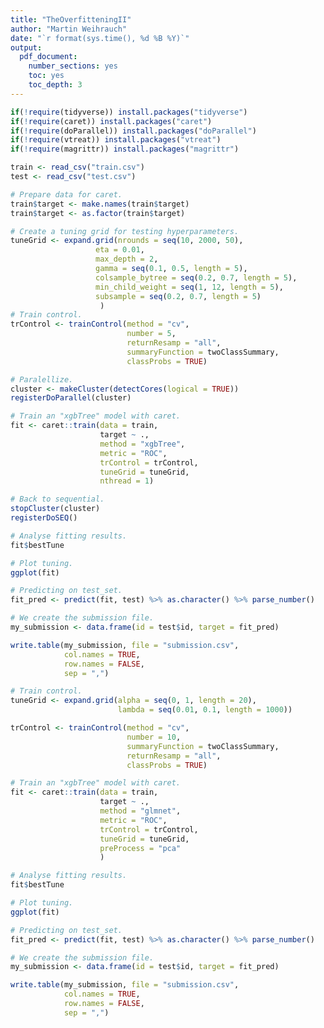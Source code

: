 ```yaml
---
title: "TheOverfitteningII"
author: "Martin Weihrauch"
date: "`r format(sys.time(), %d %B %Y)`"
output: 
  pdf_document:
    number_sections: yes
    toc: yes
    toc_depth: 3
---
```


```r
if(!require(tidyverse)) install.packages("tidyverse")
if(!require(caret)) install.packages("caret")
if(!require(doParallel)) install.packages("doParallel")
if(!require(vtreat)) install.packages("vtreat")
if(!require(magrittr)) install.packages("magrittr")
```

```r
train <- read_csv("train.csv")
test <- read_csv("test.csv")

# Prepare data for caret.
train$target <- make.names(train$target)
train$target <- as.factor(train$target)
```


```r
# Create a tuning grid for testing hyperparameters.
tuneGrid <- expand.grid(nrounds = seq(10, 2000, 50),
                   eta = 0.01,
                   max_depth = 2,
                   gamma = seq(0.1, 0.5, length = 5),
                   colsample_bytree = seq(0.2, 0.7, length = 5),
                   min_child_weight = seq(1, 12, length = 5),
                   subsample = seq(0.2, 0.7, length = 5)
                    )
# Train control.
trControl <- trainControl(method = "cv",
                          number = 5,
                          returnResamp = "all",
                          summaryFunction = twoClassSummary,
                          classProbs = TRUE)

# Paralellize.
cluster <- makeCluster(detectCores(logical = TRUE))
registerDoParallel(cluster)

# Train an "xgbTree" model with caret.
fit <- caret::train(data = train,
                    target ~ .,
                    method = "xgbTree",
                    metric = "ROC",
                    trControl = trControl,
                    tuneGrid = tuneGrid,
                    nthread = 1)

# Back to sequential.
stopCluster(cluster)
registerDoSEQ()

# Analyse fitting results.
fit$bestTune

# Plot tuning.
ggplot(fit)

```

```r
# Predicting on test_set.
fit_pred <- predict(fit, test) %>% as.character() %>% parse_number()

# We create the submission file.
my_submission <- data.frame(id = test$id, target = fit_pred)

write.table(my_submission, file = "submission.csv",
            col.names = TRUE,
            row.names = FALSE,
            sep = ",")
```


```r
# Train control.
tuneGrid <- expand.grid(alpha = seq(0, 1, length = 20),
                        lambda = seq(0.01, 0.1, length = 1000))

trControl <- trainControl(method = "cv",
                          number = 10,
                          summaryFunction = twoClassSummary,
                          returnResamp = "all",
                          classProbs = TRUE)

# Train an "xgbTree" model with caret.
fit <- caret::train(data = train,
                    target ~ .,
                    method = "glmnet",
                    metric = "ROC",
                    trControl = trControl,
                    tuneGrid = tuneGrid,
                    preProcess = "pca"
                    )

# Analyse fitting results.
fit$bestTune

# Plot tuning.
ggplot(fit)
```
```r
# Predicting on test_set.
fit_pred <- predict(fit, test) %>% as.character() %>% parse_number()

# We create the submission file.
my_submission <- data.frame(id = test$id, target = fit_pred)

write.table(my_submission, file = "submission.csv",
            col.names = TRUE,
            row.names = FALSE,
            sep = ",")
```